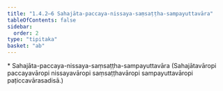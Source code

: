 ```yaml
---
title: "1.4.2–6 Sahajāta-paccaya-nissaya-saṃsaṭṭha-sampayuttavāra"
tableOfContents: false
sidebar:
  order: 2
type: "tipitaka"
basket: "ab"
---
```



<DynamicBreadcrumb />

<Paragraph type="center">
* Sahajāta-paccaya-nissaya-saṃsaṭṭha-sampayuttavāra
</Paragraph>

<Paragraph number="375">
(Sahajātavāropi paccayavāropi nissayavāropi saṃsaṭṭhavāropi sampayuttavāropi paṭiccavārasadisā.)
</Paragraph>
